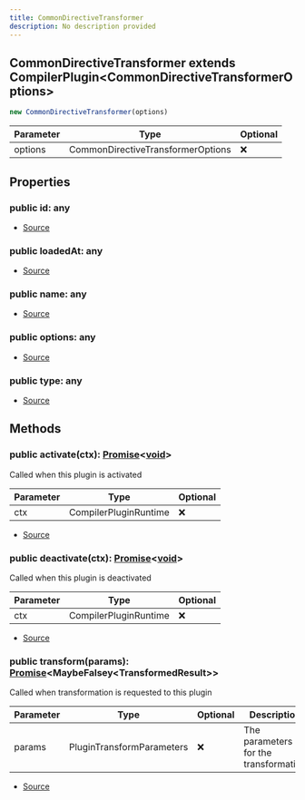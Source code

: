 ```yaml
---
title: CommonDirectiveTransformer
description: No description provided
---
```



## CommonDirectiveTransformer extends CompilerPlugin\<CommonDirectiveTransformerOptions>


```typescript
new CommonDirectiveTransformer(options)
```
| Parameter | Type | Optional |
| ----------- | ----------- | ----------- |
| options | CommonDirectiveTransformerOptions | ❌ |


## Properties
### public id: any
- [Source](https://github.com/underctrl-io/commandkit/blob/83ef44f10b86e30835e8636786e5222cac412af9/packages/commandkit/src/plugins/PluginCommon.ts#L16)
### public loadedAt: any
- [Source](https://github.com/underctrl-io/commandkit/blob/83ef44f10b86e30835e8636786e5222cac412af9/packages/commandkit/src/plugins/PluginCommon.ts#L17)
### public name: any
- [Source](https://github.com/underctrl-io/commandkit/blob/83ef44f10b86e30835e8636786e5222cac412af9/packages/commandkit/src/plugins/PluginCommon.ts#L18)
### public options: any
- [Source](https://github.com/underctrl-io/commandkit/blob/83ef44f10b86e30835e8636786e5222cac412af9/packages/commandkit/src/plugins/PluginCommon.ts#L19)
### public type: any
- [Source](https://github.com/underctrl-io/commandkit/blob/83ef44f10b86e30835e8636786e5222cac412af9/packages/commandkit/src/plugins/CompilerPlugin.ts#L23)

## Methods
### public activate(ctx): [Promise](https://developer.mozilla.org/en-US/docs/Web/JavaScript/Reference/Global_Objects/Promise)\<[void](https://developer.mozilla.org/en-US/docs/Web/JavaScript/Reference/Global_Objects/undefined)>
Called when this plugin is activated



| Parameter | Type | Optional |
| ----------- | ----------- | ----------- |
| ctx | CompilerPluginRuntime | ❌ |


- [Source](https://github.com/underctrl-io/commandkit/blob/83ef44f10b86e30835e8636786e5222cac412af9/packages/commandkit/src/plugins/plugin-runtime/builtin/CommonDirectiveTransformer.ts#L19)
### public deactivate(ctx): [Promise](https://developer.mozilla.org/en-US/docs/Web/JavaScript/Reference/Global_Objects/Promise)\<[void](https://developer.mozilla.org/en-US/docs/Web/JavaScript/Reference/Global_Objects/undefined)>
Called when this plugin is deactivated



| Parameter | Type | Optional |
| ----------- | ----------- | ----------- |
| ctx | CompilerPluginRuntime | ❌ |


- [Source](https://github.com/underctrl-io/commandkit/blob/83ef44f10b86e30835e8636786e5222cac412af9/packages/commandkit/src/plugins/plugin-runtime/builtin/CommonDirectiveTransformer.ts#L24)
### public transform(params): [Promise](https://developer.mozilla.org/en-US/docs/Web/JavaScript/Reference/Global_Objects/Promise)\<MaybeFalsey\<TransformedResult>>
Called when transformation is requested to this plugin



| Parameter | Type | Optional | Description |
| ----------- | ----------- | ----------- | ----------- |
| params | PluginTransformParameters | ❌ | The parameters for the transformation |


- [Source](https://github.com/underctrl-io/commandkit/blob/83ef44f10b86e30835e8636786e5222cac412af9/packages/commandkit/src/plugins/plugin-runtime/builtin/CommonDirectiveTransformer.ts#L28)